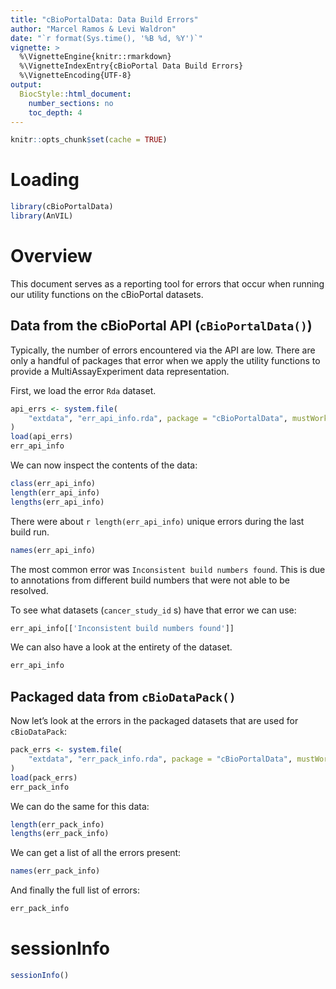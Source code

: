 ```yaml
---
title: "cBioPortalData: Data Build Errors"
author: "Marcel Ramos & Levi Waldron"
date: "`r format(Sys.time(), '%B %d, %Y')`"
vignette: >
  %\VignetteEngine{knitr::rmarkdown}
  %\VignetteIndexEntry{cBioPortal Data Build Errors}
  %\VignetteEncoding{UTF-8}
output:
  BiocStyle::html_document:
    number_sections: no
    toc_depth: 4
---
```


```r
knitr::opts_chunk$set(cache = TRUE)
```

# Loading

```r
library(cBioPortalData)
library(AnVIL)
```

# Overview

This document serves as a reporting tool for errors that occur
when running our utility functions on the cBioPortal datasets.

## Data from the cBioPortal API (`cBioPortalData()`)

Typically, the number of errors encountered via the API are low.
There are only a handful of packages that error when we apply the
utility functions to provide a MultiAssayExperiment data representation.

First, we load the error `Rda` dataset.

```r
api_errs <- system.file(
    "extdata", "err_api_info.rda", package = "cBioPortalData", mustWork = TRUE
)
load(api_errs)
err_api_info
```

We can now inspect the contents of the data:

```r
class(err_api_info)
length(err_api_info)
lengths(err_api_info)
```

There were about `r length(err_api_info)` unique errors during the last
build run.

```r
names(err_api_info)
```

The most common error was `Inconsistent build numbers found`. This is
due to annotations from different build numbers that were not able to
be resolved.

To see what datasets (`cancer_study_id` s) have that error we can use:

```r
err_api_info[['Inconsistent build numbers found']]
```

We can also have a look at the entirety of the dataset.

```r
err_api_info
```

## Packaged data from `cBioDataPack()`

Now let's look at the errors in the packaged datasets that are used for
`cBioDataPack`:

```r
pack_errs <- system.file(
    "extdata", "err_pack_info.rda", package = "cBioPortalData", mustWork = TRUE
)
load(pack_errs)
err_pack_info
```

We can do the same for this data:

```r
length(err_pack_info)
lengths(err_pack_info)
```

We can get a list of all the errors present:

```r
names(err_pack_info)
```

And finally the full list of errors:

```r
err_pack_info
```

# sessionInfo

```r
sessionInfo()
```
